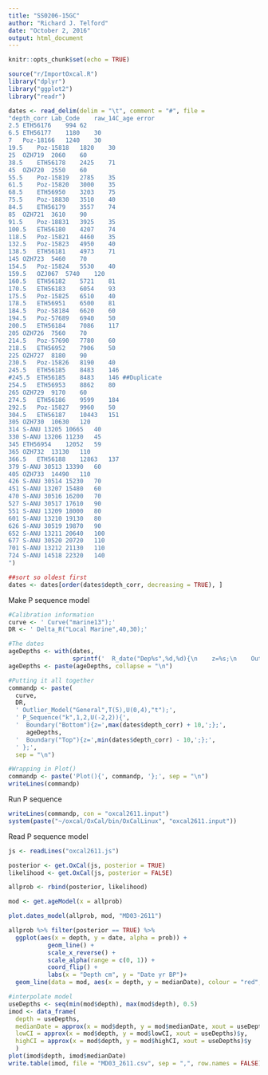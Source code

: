 ```yaml
---
title: "SS0206-15GC"
author: "Richard J. Telford"
date: "October 2, 2016"
output: html_document
---
```


```r
knitr::opts_chunk$set(echo = TRUE)

source("r/ImportOxcal.R")
library("dplyr")
library("ggplot2")
library("readr")
```

```r
dates <- read_delim(delim = "\t", comment = "#", file = 
"depth_corr	Lab_Code	raw_14C_age	error
2.5	ETH56176	994	62
6.5	ETH56177	1180	30
7	Poz-18166	1240	30
19.5	Poz-15818	1820	30
25	OZH719	2060	60
38.5	ETH56178	2425	71
45	OZH720	2550	60
55.5	Poz-15819	2785	35
61.5	Poz-15820	3000	35
68.5	ETH56950	3203	75
75.5	Poz-18830	3510	40
84.5	ETH56179	3557	74
85	OZH721	3610	90
91.5	Poz-18831	3925	35
100.5	ETH56180	4207	74
118.5	Poz-15821	4460	35
132.5	Poz-15823	4950	40
138.5	ETH56181	4973	71
145	OZH723	5460	70
154.5	Poz-15824	5530	40
159.5	OZJ067	5740	120
160.5	ETH56182	5721	81
170.5	ETH56183	6054	93
175.5	Poz-15825	6510	40
178.5	ETH56951	6500	81
184.5	Poz-58184	6620	60
194.5	Poz-57689	6940	50
200.5	ETH56184	7086	117
205	OZH726	7560	70
214.5	Poz-57690	7780	60
218.5	ETH56952	7906	50
225	OZH727	8180	90
230.5	Poz-15826	8190	40
245.5	ETH56185	8483	146
#245.5	ETH56185	8483	146 ##Duplicate
254.5	ETH56953	8862	80
265	OZH729	9170	60
274.5	ETH56186	9599	184
292.5	Poz-15827	9960	50
304.5	ETH56187	10443	151
305	OZH730	10630	120
314	S-ANU 13205	10665	40
330	S-ANU 13206	11230	45
345	ETH56954	12052	59
365	OZH732	13130	110
366.5	ETH56188	12863	137
379	S-ANU 30513	13390	60
405	OZH733	14490	110
426	S-ANU 30514	15230	70
451	S-ANU 13207	15480	60
470	S-ANU 30516	16200	70
527	S-ANU 30517	17610	90
551	S-ANU 13209	18000	80
601	S-ANU 13210	19130	80
626	S-ANU 30519	19870	90
652	S-ANU 13211	20640	100
677	S-ANU 30520	20720	110
701	S-ANU 13212	21130	110
724	S-ANU 14518	22320	140
")

##sort so oldest first
dates <- dates[order(dates$depth_corr, decreasing = TRUE), ]
```


Make P sequence model

```r
#Calibration information
curve <- ' Curve("marine13");'
DR <- ' Delta_R("Local Marine",40,30);'

#The dates
ageDepths <- with(dates, 
                  sprintf('  R_date("Dep%s",%d,%d){\n    z=%s;\n    Outlier(0.10);\n  };', depth_corr, raw_14C_age, error, depth_corr))
ageDepths <- paste(ageDepths, collapse = "\n")

#Putting it all together
commandp <- paste(
  curve, 
  DR,
  ' Outlier_Model("General",T(5),U(0,4),"t");',
  ' P_Sequence("k",1,2,U(-2,2)){',
  '  Boundary("Bottom"){z=',max(dates$depth_corr) + 10,';};',
     ageDepths,
  '  Boundary("Top"){z=',min(dates$depth_corr) - 10,';};',
  ' };', 
  sep = "\n")

#Wrapping in Plot()
commandp <- paste('Plot(){', commandp, '};', sep = "\n")
writeLines(commandp)
```

Run P sequence
```r
writeLines(commandp, con = "oxcal2611.input")
system(paste("~/oxcal/OxCal/bin/OxCalLinux", "oxcal2611.input"))
```

Read P sequence model

```r
js <- readLines("oxcal2611.js")

posterior <- get.OxCal(js, posterior = TRUE)
likelihood <- get.OxCal(js, posterior = FALSE)

allprob <- rbind(posterior, likelihood)

mod <- get.ageModel(x = allprob)

plot.dates_model(allprob, mod, "MD03-2611")
```

```r
allprob %>% filter(posterior == TRUE) %>% 
  ggplot(aes(x = depth, y = date, alpha = prob)) + 
           geom_line() + 
           scale_x_reverse() +
           scale_alpha(range = c(0, 1)) +
           coord_flip() +
           labs(x = "Depth cm", y = "Date yr BP")+
  geom_line(data = mod, aes(x = depth, y = medianDate), colour = "red", inherit.aes = FALSE)
```

```r
#interpolate model
useDepths <- seq(min(mod$depth), max(mod$depth), 0.5)
imod <- data_frame(
  depth = useDepths, 
  medianDate = approx(x = mod$depth, y = mod$medianDate, xout = useDepths)$y,
  lowCI = approx(x = mod$depth, y = mod$lowCI, xout = useDepths)$y,
  highCI = approx(x = mod$depth, y = mod$highCI, xout = useDepths)$y
  )
plot(imod$depth, imod$medianDate)
write.table(imod, file = "MD03_2611.csv", sep = ",", row.names = FALSE)
```